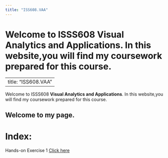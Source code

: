 ---
title: "ISS608.VAA"
---

# Welcome to ISSS608 **Visual Analytics and Applications**. In this website,you will find my coursework prepared for this course.

---
title: "ISS608.VAA"
---

Welcome to ISSS608 **Visual Analytics and Applications**. In this website,you will find my coursework prepared for this course.

## Welcome to my page.

# Index:

Hands-on Exercise 1 [Click here](Hand-on%20EX/Hand-on-Ex01/Hands-on_EX01.qmd)
